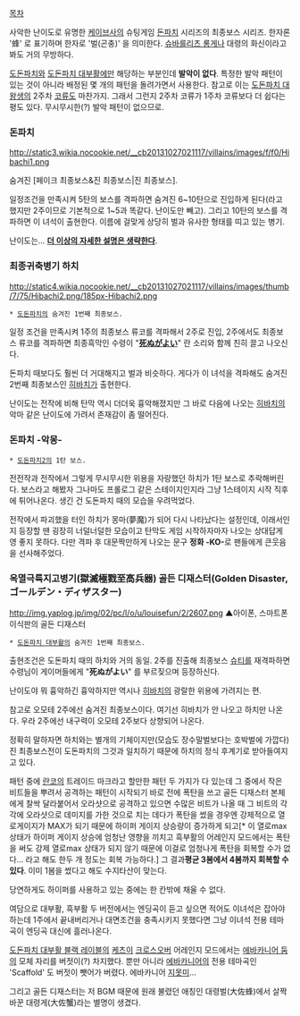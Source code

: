 [[목차]]

사악한 난이도로 유명한 [[케이브]]사의 슈팅게임 [[돈파치]] 시리즈의 최종보스 시리즈. 한자론 '蜂' 로 표기하며 한자로 '벌(곤충)' 을 의미한다. [[슈바를리츠 롱게나]] 대령의 화신이라고 봐도 거의 무방하다.

[[도돈파치]]와 [[도돈파치 대부활]]에만 해당하는 부분인데 '''발악이 없다'''. 특정한 발악 패턴이 있는 것이 아니라 배정된 몇 개의 패턴을 돌려가면서 사용한다. 참고로 이는 [[도돈파치 대왕생]]의 2주차 [[코류]]도 마찬가지. 그래서 그런지 2주차 코류가 1주차 코류보다 더 쉽다는 평도 있다. 무시무시한(?) 발악 패턴이 없으므로.

=== 돈파치 ===
http://static3.wikia.nocookie.net/__cb20131027021117/villains/images/f/f0/Hibachi1.png

숨겨진 [페이크 최종보스&진 최종보스|진 최종보스].

일정조건을 만족시켜 5탄의 보스를 격파하면 숨겨진 6~10탄으로 진입하게 된다(라고 했지만 2주이므로 기본적으로 1~5과 똑같다. 난이도만 빼고). 그리고 10탄의 보스를 격파하면 이 녀석이 출현한다. 이름에 걸맞게 상당히 벌과 유사한 형태를 띠고 있는 병기.

난이도는... '''[[더 이상의 자세한 설명은 생략한다]]'''.

=== 최종귀축병기 하치 ===
http://static4.wikia.nocookie.net/__cb20131027021117/villains/images/thumb/7/75/Hibachi2.png/185px-Hibachi2.png

 * [[도돈파치]]의 숨겨진 1번째 최종보스.

일정 조건을 만족시켜 1주의 최종보스 류코를 격파해서 2주로 진입, 2주에서도 최종보스 류코를 격파하면 최종흑막인 수령이 "'''[[시누가요이|死ぬがよい]]'''" 란 소리와 함께 친히 끌고 나오신다.

돈파치 때보다도 훨씬 더 거대해지고 벌과 비슷하다. 게다가 이 녀석을 격파해도 숨겨진 2번째 최종보스인 [[히바치(돈파치 시리즈)|히바치]]가 출현한다.

난이도는 전작에 비해 탄막 역시 더더욱 흉악해졌지만 그 바로 다음에 나오는 [[히바치(돈파치 시리즈)|히바치]]의 악마 같은 난이도에 가려서 존재감이 좀 떨어진다.

=== 돈파치 -악몽- ===
 * [[도돈파치2]]의 1탄 보스.

전전작과 전작에서 그렇게 무시무시한 위용을 자랑했던 하치가 1탄 보스로 추락해버린다. 보스라고 해봤자 그나마도 프롤로그 같은 스테이지인지라 그냥 1스테이지 시작 직후에 튀어나온다. 생긴 건 도돈파치 때의 모습을 우려먹었다.

전작에서 파괴했을 터인 하치가 몽마(夢魔)가 되어 다시 나타났다는 설정인데, 이래서인지 등장할 땐 굉장히 너덜너덜한 모습이고 탄막도 게임 시작하자마자 나오는 상대답게 영 좋지 못하다. 다만 격파 후 대문짝만하게 나오는 문구 '''정화 -KO-'''로 팬들에게 큰웃음을 선사해주었다.

=== 옥멸극륙지고병기(獄滅極戮至高兵器) 골든 디재스터(Golden Disaster, ゴールデン・ディザスター) ===
http://img.yaplog.jp/img/02/pc/l/o/u/louisefun/2/2607.png
▲아이폰, 스마트폰 이식판의 골든 디재스터

 * [[도돈파치 대부활]]의 숨겨진 1번째 최종보스.

출현조건은 도돈파치 때의 하치와 거의 동일. 2주를 진출해 최종보스 [[슈티]]를 재격파하면 수령님이 게이머들에게 "'''死ぬがよい'''" 를 부르짖으며 등장하신다.

난이도야 뭐 흉악하긴 흉악하지만 역시나 [[히바치(돈파치 시리즈)|히바치]]의 광랄한 위용에 가려지는 편.

참고로 오모테 2주에선 숨겨진 최종보스이다. 여기선 히바치가 안 나오고 하치만 나온다. 우라 2주에선 내구력이 오모테 2주보다 상향되어 나온다.

정확히 말하자면 하치와는 별개의 기체이지만(모습도 장수말벌보다는 호박벌에 가깝다) 진 최종보스전이 도돈파치의 그것과 일치하기 때문에 하치의 정식 후계기로 받아들여지고 있다.

패턴 중에 [[란코]]의 트레이드 마크라고 할만한 패턴 두 가지가 다 있는데 그 중에서 작은 비트들을 뿌려서 공격하는 패턴이 시작되기 바로 전에 폭탄을 쓰고 골든 디재스터 본체에게 찰싹 달라붙어서 오라샷으로 공격하고 있으면 수많은 비트가 나올 때 그 비트의 각각에 오라샷으로 데미지를 가한 것으로 치는 데다가 폭탄을 썼을 경우엔 강제적으로 열로게이지가 MAX가 되기 때문에 하이퍼 게이지 상승량이 증가하게 되고[* 이 열로max 상태가 하이퍼 게이지 상승에 엄청난 영향을 끼치고 흑부활의 어레인지 모드에서는 폭탄을 써도 강제 열로max 상태가 되지 않기 때문에 이걸로 엄청나게 폭탄을 회복할 수가 없다... 라고 해도 한두 개 정도는 회복 가능하다.] 그 결과'''평균 3봄에서 4봄까지 회복할 수 있다'''. 이미 1봄을 썼다고 해도 수지타산이 맞는다.

당연하게도 하이퍼를 사용하고 있는 중에는 한 칸밖에 채울 수 없다.

여담으로 대부활, 흑부활 두 버전에서는 엔딩곡이 듣고 싶으면 적어도 이녀석은 잡아야 하는데 1주에서 끝내버리거나 대면조건을 충족시키지 못했다면 그냥 이녀석 전용 테마곡이 엔딩곡 대신에 흘러나온다.

[[도돈파치 대부활 블랙 레이블]]의 [[케츠이]] [[크로스오버]] 어레인지 모드에서는 [[에바카니어 둠]]의 모체 자리를 버젓이(?) 차지했다. 뿐만 아니라 [[에바카니어]]의 전용 테마곡인 'Scaffold' 도 버젓이 뺏어가 버렸다. 에바카니어 [[지못미]]...

그리고 골든 디재스터는 저 BGM 때문에 원래 불렸던 애칭인 대령벌(大佐蜂)에서 살짝 바꾼 대령게(大佐蟹)라는 별명이 생겼다.
